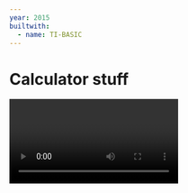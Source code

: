 ```yaml
---
year: 2015
builtwith:
  - name: TI-BASIC
---
```


# Calculator stuff

<Video n="odd-one-out" scale={0.4} float="left" marginRight="1em" />

One day in 8th grade, the dude who sat next to me in my video-editing class, Johan,
showed me a quick program on my calculator that could calculate the slope of a line.

I didn't even know my calculator could *do* that. But that was it.
That's all it took to get me hooked on this programming stuff.

So before there was Python and whatever, there was TI-BASIC, and you can bet I was there! I had
a bunch of projects going on back then, but I think I only ever published a few on [Cemetech](https://cemetech.net).
The video above is my adaption of a color-matching game called *Odd One Out* to the calculator,
and <GIF n="move3" scale={0.7} float="right" marginLeft="1em" /> this one to the right is a platformer (also my first
project ever, if memory serves) I called MOVE3.

I had a boss fight in the works, too, but that never made it to fruition :(

<GIF scale={0.7} n="move3boss" float="left" marginRight="1em" />
